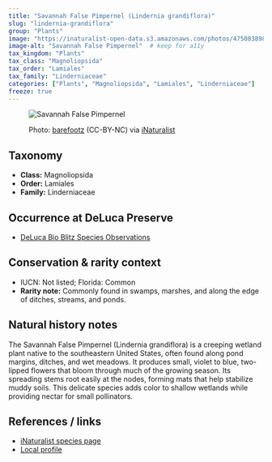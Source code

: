 ```yaml
---
title: "Savannah False Pimpernel (Lindernia grandiflora)"
slug: "lindernia-grandiflora"
group: "Plants"
image: "https://inaturalist-open-data.s3.amazonaws.com/photos/475083898/medium.jpeg"       # keep for thumbnails
image-alt: "Savannah False Pimpernel"  # keep for a11y
tax_kingdom: "Plants"
tax_class: "Magnoliopsida"
tax_order: "Lamiales"
tax_family: "Linderniaceae"
categories: ["Plants", "Magnoliopsida", "Lamiales", "Linderniaceae"]   # these drive the chips + filtering
freeze: true
---
```


<figure class="species-figure">

<img src="https://inaturalist-open-data.s3.amazonaws.com/photos/475083898/medium.jpeg" alt="Savannah False Pimpernel" class="species-photo"/>

<figcaption class="photo-credit">

Photo: <a href="https://www.inaturalist.org/people/barefootz">barefootz</a> (CC-BY-NC) via <a href="https://www.inaturalist.org/observations/264571518">iNaturalist</a>

</figcaption>

</figure>

## Taxonomy

-   **Class:** Magnoliopsida
-   **Order:** Lamiales
-   **Family:** Linderniaceae

## Occurrence at DeLuca Preserve

-   [DeLuca Bio Blitz Species Observations](https://www.inaturalist.org/observations?project_id=191727&subview=table&taxon_id=142715)

## Conservation & rarity context

-   IUCN: Not listed; Florida: Common
-   **Rarity note:**  Commonly found in swamps, marshes, and along the edge of ditches, streams, and ponds.

## Natural history notes

The Savannah False Pimpernel (Lindernia grandiflora) is a creeping wetland plant native to the southeastern United States, often found along pond margins, ditches, and wet meadows. It produces small, violet to blue, two-lipped flowers that bloom through much of the growing season. Its spreading stems root easily at the nodes, forming mats that help stabilize muddy soils. This delicate species adds color to shallow wetlands while providing nectar for small pollinators.

## References / links

-   [iNaturalist species page](https://www.inaturalist.org/taxa/142715-Lindernia-grandiflora)
-   [Local profile](http://fnps.org/plant/lindernia-grandiflora)

